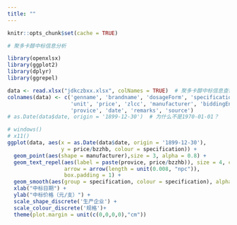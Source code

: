 ```yaml
---
title: ""
---
```


```r
knitr::opts_chunk$set(cache = TRUE)
```

```r
# 聚多卡醇中标信息分析

library(openxlsx)
library(ggplot2)
library(dplyr)
library(ggrepel)

data <- read.xlsx("jdkczbxx.xlsx", colNames = TRUE)  # 聚多卡醇中标信息查询
colnames(data) <- c('genname', 'brandname', 'dosageForm', 'specification', 'bzzhb',
                    'unit', 'price', 'zlcc', 'manufacturer', 'biddingEnterprise',
                    'provice', 'date', 'remarks', 'source') 
# as.Date(data$date, origin = '1899-12-30')  # 为什么不是1970-01-01？

# windows()
# x11()
ggplot(data, aes(x = as.Date(data$date, origin = '1899-12-30'), 
                 y = price/bzzhb, colour = specification)) +
  geom_point(aes(shape = manufacturer),size = 3, alpha = 0.8) +
  geom_text_repel(aes(label = paste(provice, price/bzzhb)), size = 4, colour = "black",
                  arrow = arrow(length = unit(0.008, "npc")),
                  box.padding = 1) +
  geom_smooth(aes(group = specification, colour = specification), alpha = 0.3) +
  xlab("中标日期") +
  ylab("中标价格（元/支）") +
  scale_shape_discrete('生产企业') +
  scale_colour_discrete('规格')+
  theme(plot.margin = unit(c(0,0,0,0),"cm"))
```


